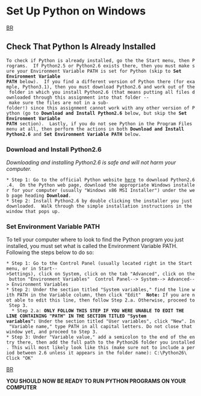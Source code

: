 = Set Up Python on Windows =
[[BR]]

== Check That Python Is Already Installed ==

 To check if Python is already installed, go the the Start menu, then Programs.  If Python2.5 or Python2.6 exists there, then you must make sure your Environment Variable PATH is set for Python (skip to '''Set Environment Variable PATH''' below).  If you find a different version of Python there (for example, Python3.1), then you must download Python2.6 and work out of the folder in which you install Python2.6 (that means putting all files downloaded through this assignment into that folder -- make sure the files are not in a sub-folder!) since this assignment cannot work with any other version of Python (go to '''Download and Install Python2.6''' below, but skip the '''Set Environment Variable PATH''' section).  Lastly, if you do not see Python in the Program Files menu at all, then perform the actions in both '''Download and Install Python2.6''' and '''Set Environment Variable PATH''' below.


=== Download and Install Python2.6 ===
''Downloading and installing Python2.6 is safe and will not harm your computer.''

 * Step 1: Go to the official Python website [http://www.python.org/download/releases/2.6.4/ here] to download Python2.6.4.  On the Python web page, download the appropriate Windows installer for your computer (usually "Windows x86 MSI Installer") under the web page heading '''Download'''.
 * Step 2: Install Python2.6 by double clicking the installer you just downloaded.  Walk through the simple installation instructions in the window that pops up.


=== Set Environment Variable PATH ===
To tell your computer where to look to find the Python program you just installed, you must set what is called the Environment Variable PATH.  Following the steps below to do so:

 * Step 1: Go to the Control Panel (usually located right in the Start menu, or in Start-->Settings), click on System, click on the tab "Advanced", click on the button "Environment Variables"  Control Panel--> System--> Advanced--> Environment Variables
 * Step 2: Under the section titled "System variables," find the line with PATH in the Variable column, then click "Edit"  '''Note:''' If you are not able to edit this line, then follow Step 2.a. Otherwise, proceed to Step 3.
   * Step 2.a: '''ONLY FOLLOW THIS STEP IF YOU WERE UNABLE TO EDIT THE LINE CONTAINING "PATH" IN THE SECTION TITLED "System variables":''' Under the section titled "User variables", click "New". In "Variable name," type PATH in all capital letters. Do not close that window yet, and proceed to Step 3.
 * Step 3: Under "Variable value," add a semicolon to the end of the entry there, then add the full path to the Python26 folder you installed. This will most likely look like this (make sure not to include a period between 2.6 unless it appears in the folder name): C:\Python26\   Click "OK"
[[BR]]

'''YOU SHOULD NOW BE READY TO RUN PYTHON PROGRAMS ON YOUR COMPUTER'''
